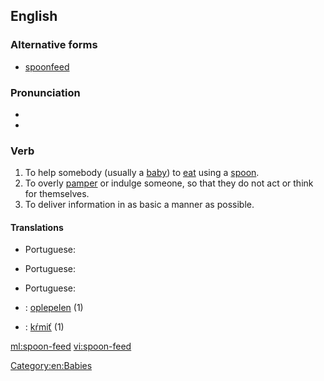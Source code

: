 ==English==

===Alternative forms===
* [[spoonfeed]]

===Pronunciation===
* {{IPA|/ˈspunˌfid/|lang=en}}
* {{hyphenation|spoon|feed|lang=en}}

===Verb===
{{en-verb|head=[[spoon]]-[[feed]]|spoon-feeds|spoon-feeding|spoon-fed}}

# To help somebody (usually a [[baby]]) to [[eat]] using a [[spoon]].
# To overly [[pamper]] or indulge someone, so that they do not act or think for themselves.
# To deliver information in as basic a manner as possible.

====Translations====
{{trans-top|to help somebody to eat using a spoon}}
* Portuguese: {{t|pt|[[dar]] [[de]] [[comer]] [[com]] [[colher]]}}
{{trans-mid}}
{{trans-bottom}}

{{trans-top|to overly pamper or indulge someone}}
* Portuguese: {{t|pt|dar tudo mastigado}}
{{trans-mid}}
{{trans-bottom}}

{{trans-top|to deliver information in as basic a manner as possible}}
* Portuguese: {{t|pt|mastigar}}
{{trans-mid}}
{{trans-bottom}}

{{checktrans-top}}
* {{ttbc|nl}}: [[oplepelen]] (1)
{{trans-mid}}
* {{ttbc|sk}}: [[kŕmiť]] (1)
{{trans-bottom}}

[[Category:en:Babies]]

[[ml:spoon-feed]]
[[vi:spoon-feed]]